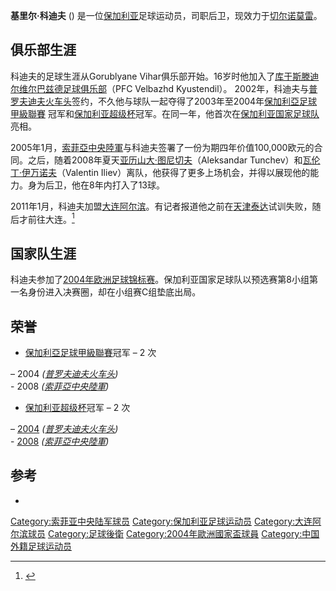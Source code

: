 {{noteta|G1=足球}}{{infobox Football biography
| playername = 基里尔·科迪夫<br/>Кирил Котев
| image = [[File:Kiril_kotev.jpg|220px]]
| fullname = Kiril Hristov Kotev
| dateofbirth = {{birth date and age|1982|4|18|df=y}} 
|  cityofbirth = [[索菲亚|索菲亚]] 
| countryofbirth = [[保加利亚|保加利亚]] 
| height = {{height|m=1.87}} 
| currentclub  = [[切尔诺莫雷足球俱乐部|切尔诺莫雷]] 
| clubnumber = 16 
| position = [[中后卫|中后卫]] 
| youthyears1 = 1992–1998 
| youthclubs1 = Vihar Gorublyane 
| years1 = 1998–2002|clubs1=[[库于斯滕迪尔维尔巴兹德足球俱乐部|库于斯滕迪尔维尔巴兹德]]|caps1=1|goals1=0
| years2 = 2001–2002|clubs2=→ [[拉高夫斯基|拉高夫斯基]] (租借)|caps2=18|goals2=2
| years3 = 2002–2005|clubs3=[[普罗夫迪夫火车头足球俱乐部|普罗夫迪夫火车头]]|caps3=79|goals3=7
| years4 = 2005–2010|clubs4=[[索菲亞中央陸軍|索菲亞中央陸軍]]|caps4=87|goals4=7
| years5 = 2010|clubs5=[[普罗夫迪夫火车头足球俱乐部|普罗夫迪夫火车头]]|caps5=14|goals5=0
| years6 = 2011|clubs6=[[大连阿尔滨足球俱乐部|大连阿尔滨]]|caps6=23|goals6=1
| years7 = 2012–2013|clubs7=[[普罗夫迪夫火车头足球俱乐部|普罗夫迪夫火车头]]|caps7=22|goals7=2
| years8 = 2013–    |clubs8=[[切尔诺莫雷足球俱乐部|切尔诺莫雷]]|caps8=34|goals8=2
| nationalyears1 = 2004–2009
| nationalteam1 = [[保加利亚国家足球队|保加利亚]] 
| nationalcaps1 = 13
| nationalgoals1 = 1 
|  pcupdate = 2011年11月1日
|  ntupdate = 2009年9月6日
}}

'''基里尔·科迪夫''' ({{lang-bg|Кирил Котев}}){{BD|1982年|4月18日|}} 是一位[[保加利亚|保加利亚]]足球运动员，司职后卫，现效力于[[切尔诺莫雷足球俱乐部|切尔诺莫雷]]。

==俱乐部生涯==

科迪夫的足球生涯从Gorublyane Vihar俱乐部开始。16岁时他加入了[[库于斯滕迪尔维尔巴兹德足球俱乐部|库于斯滕迪尔维尔巴兹德足球俱乐部]]（PFC Velbazhd Kyustendil）。 2002年，科迪夫与[[普罗夫迪夫火车头足球俱乐部|普罗夫迪夫火车头]]签约，不久他与球队一起夺得了2003年至2004年[[保加利亞足球甲級聯賽|保加利亞足球甲級聯賽]]
冠军和[[保加利亚超级杯|保加利亚超级杯]]冠军。在同一年，他首次在[[保加利亚国家足球队|保加利亚国家足球队]]亮相。

2005年1月，[[索菲亞中央陸軍|索菲亞中央陸軍]]与科迪夫签署了一份为期四年价值100,000欧元的合同。之后，随着2008年夏天[[亚历山大·图尼切夫|亚历山大·图尼切夫]]（Aleksandar Tunchev）和[[瓦伦丁·伊万诺夫|瓦伦丁·伊万诺夫]]（Valentin Iliev）离队，他获得了更多上场机会，并得以展现他的能力。身为后卫，他在8年内打入了13球。

2011年1月，科迪夫加盟[[大连阿尔滨足球俱乐部|大连阿尔滨]]。有记者报道他之前在[[天津泰达足球俱乐部|天津泰达]]试训失败，随后才前往大连。<ref>{{cite news|title=阿尔滨签约中超高效射手王 金尼与保籍铁卫加盟|url=http://sports.sohu.com/20110104/n278672529.shtml|accessdate=2011-10-28|newspaper=搜狐体育|date=2011-01-04|archive-date=2012-06-15|archive-url=https://web.archive.org/web/20120615001409/http://sports.sohu.com/20110104/n278672529.shtml|dead-url=no}}</ref>

==国家队生涯==

科迪夫参加了[[2004年欧洲足球锦标赛|2004年欧洲足球锦标赛]]。保加利亚国家足球队以预选赛第8小组第一名身份进入决赛圈，却在小组赛C组垫底出局。

==荣誉==
* [[保加利亞足球甲級聯賽|保加利亞足球甲級聯賽]]冠军 – 2 次
– 2004 ''([[普罗夫迪夫火车头足球俱乐部|普罗夫迪夫火车头]])''<br/>- 2008 ''([[索菲亞中央陸軍|索菲亞中央陸軍]])''

* [[保加利亚超级杯|保加利亚超级杯]]冠军 – 2 次
– [[2004年保加利亚超级杯|2004]]  ''([[普罗夫迪夫火车头足球俱乐部|普罗夫迪夫火车头]])''<br/>- [[2008年保加利亚超级杯|2008]] ''([[索菲亞中央陸軍|索菲亞中央陸軍]])''

==参考==
{{reflist}}
*{{nfteams|7640}}

{{2011年中甲分类名单大连阿尔滨}}

{{DEFAULTSORT:Kotev, Kiril}}
[[Category:索菲亚中央陆军球员|Category:索菲亚中央陆军球员]]
[[Category:保加利亚足球运动员|Category:保加利亚足球运动员]]
[[Category:大连阿尔滨球员|Category:大连阿尔滨球员]]
[[Category:足球後衛|Category:足球後衛]]
[[Category:2004年歐洲國家盃球員|Category:2004年歐洲國家盃球員]]
[[Category:中国外籍足球运动员|Category:中国外籍足球运动员]]